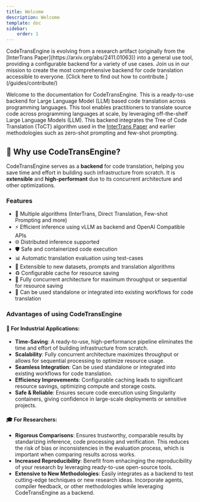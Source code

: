 ---
title: Welcome
description: Welcome
template: doc
sidebar:
    order: 1
---

<Aside type='tip' title='Contributions Welcome!'>CodeTransEngine is evolving from a research artifact (originally from the [InterTrans Paper](https://arxiv.org/abs/2411.01063)) into a general use tool, providing a configurable backend for a variety of use cases. Join us in our mission to create the most comprehensive backend for code translation accessible to everyone. [Click here to find out how to contribute.](/guides/contribute/)</Aside>

Welcome to the documentation for CodeTransEngine. 
This is a ready-to-use backend for Large Language Model (LLM) based code translation across programming languages. 
This tool enables practitioners to translate source code across programming languages at scale, by leveraging off-the-shelf Large Language Models (LLM). This backend integrates the Tree of Code Translation (ToCT) algorithm used in the [InterTrans Paper](https://arxiv.org/abs/2411.01063) and earlier methodologies such as zero-shot prompting and few-shot prompting.

## 🌟 Why use CodeTransEngine?

CodeTransEngine serves as a **backend** for code translation, helping you save time and effort in building such infrastructure from scratch. It is **extensible** and **high-performant** due to its concurrent architecture and other optimizations. 

### Features
- 🧠 Multiple algorithms (InterTrans, Direct Translation, Few-shot Prompting and more)
- ⚡ Efficient inference using vLLM as backend and OpenAI Compatible APIs
- 🌐 Distributed inference supported
- 🛡️ Safe and containerized code execution
- 📊 Automatic translation evaluation using test-cases
- 🔧 Extensible to new datasets, prompts and translation algorithms 
- ♻️ Configurable cache for resource saving
- 🚆 Fully concurrent architecture for maximum throughput or sequential for resource saving 
- 🔗 Can be used standalone or integrated into existing workflows for code translation

### Advantages of using CodeTransEngine  

#### 🏢 For Industrial Applications:
- **Time-Saving**: A ready-to-use, high-performance pipeline eliminates the time and effort of building infrastructure from scratch.  
- **Scalability**: Fully concurrent architecture maximizes throughput or allows for sequential processing to optimize resource usage.  
- **Seamless Integration**: Can be used standalone or integrated into existing workflows for code translation.  
- **Efficiency Improvements**: Configurable caching leads to significant resource savings, optimizing compute and storage costs.  
- **Safe & Reliable**: Ensures secure code execution using Singularity containers, giving confidence in large-scale deployments or sensitive projects.  

#### 🎓 For Researchers:
- **Rigorous Comparisons**: Ensures trustworthy, comparable results by standarizing inference, code processing and verification. This reduces the risk of bias or inconsistencies in the evaluation process, which is important when comparing results across works.
- **Increased Reproducibility**: Benefit from enhacinging the reproducibility of your research by leveraging ready-to-use open-source tools. 
- **Extensive to New Methodologies**: Easily integrates as a backend to test cutting-edge techniques or new research ideas. Incorporate agents, compiler feedback, or other methodologies while leveraging CodeTransEngine as a backend.  






